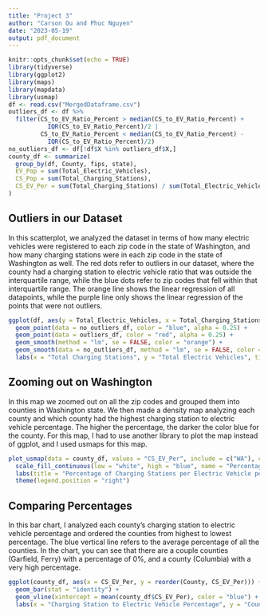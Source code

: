 ```yaml
---
title: "Project 3"
author: "Carson Ou and Phuc Nguyen"
date: "2023-05-19"
output: pdf_document
---
```


```r
knitr::opts_chunk$set(echo = TRUE)
library(tidyverse)
library(ggplot2)
library(maps)
library(mapdata)
library(usmap)
df <- read.csv("MergedDataframe.csv")
outliers_df <- df %>%
  filter(CS_to_EV_Ratio_Percent > median(CS_to_EV_Ratio_Percent) + 
           IQR(CS_to_EV_Ratio_Percent)/2 |
         CS_to_EV_Ratio_Percent < median(CS_to_EV_Ratio_Percent) - 
           IQR(CS_to_EV_Ratio_Percent)/2)
no_outliers_df <- df[!df$X %in% outliers_df$X,]
county_df <- summarize(
  group_by(df, County, fips, state),
  EV_Pop = sum(Total_Electric_Vehicles),
  CS_Pop = sum(Total_Charging_Stations),
  CS_EV_Per = sum(Total_Charging_Stations) / sum(Total_Electric_Vehicles) * 100
)
```

## Outliers in our Dataset
In this scatterplot, we analyzed the dataset in terms of how many electric vehicles were registered to each zip code in the state of Washington, and how many charging stations were in each zip code in the state of Washington as well. The red dots refer to outliers in our dataset, where the county had a charging station to electric vehicle ratio that was outside the interquartile range, while the blue dots refer to zip codes that fell within that interquartile range. The orange line shows the linear regression of all datapoints, while the purple line only shows the linear regression of the points that were not outliers.
```r
ggplot(df, aes(y = Total_Electric_Vehicles, x = Total_Charging_Stations)) +
  geom_point(data = no_outliers_df, color = "blue", alpha = 0.25) + 
  geom_point(data = outliers_df, color = "red", alpha = 0.25) +
  geom_smooth(method = "lm", se = FALSE, color = "orange") + 
  geom_smooth(data = no_outliers_df, method = "lm", se = FALSE, color = "purple") +
  labs(x = "Total Charging Stations", y = "Total Electric Vehicles", title = "Total Electric Vehicles in Comparison to Total Charging Stations per County")
```

## Zooming out on Washington
In this map we zoomed out on all the zip codes and grouped them into counties in Washington state. We then made a density map analyzing each county and which county had the highest charging station to electric vehicle percentage. The higher the percentage, the darker the color blue for the county. For this map, I had to use another library to plot the map instead of ggplot, and I used usmaps for this map.
```r
plot_usmap(data = county_df, values = "CS_EV_Per", include = c("WA"), color = "blue") +
  scale_fill_continuous(low = "white", high = "blue", name = "Percentage") + 
  labs(title = "Percentage of Charging Stations per Electric Vehicle per County") +
  theme(legend.position = "right")
```

## Comparing Percentages
In this bar chart, I analyzed each county's charging station to electric vehicle percentage and ordered the counties from highest to lowest percentage. The blue vertical line refers to the average percentage of all the counties. In the chart, you can see that there are a couple counties (Garfield, Ferry) with a percentage of 0%, and a county (Columbia) with a very high percentage. 
```r
ggplot(county_df, aes(x = CS_EV_Per, y = reorder(County, CS_EV_Per))) +
  geom_bar(stat = "identity") +
  geom_vline(xintercept = mean(county_df$CS_EV_Per), color = "blue") +
  labs(x = "Charging Station to Electric Vehicle Percentage", y = "County Name", title = "Each County's Charging Station to Electric Vehicle Percentage")
```

